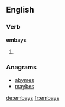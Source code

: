 ==English==

===Verb===
'''embays'''

# {{en-third-person singular of|embay}}

===Anagrams===
* [[abymes#English|abymes]]
* [[maybes#English|maybes]]

[[de:embays]]
[[fr:embays]]